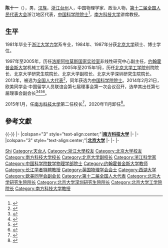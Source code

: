 {{學術研究工作者
| 姓名     = 陈十一
| 圖像     = 
| 圖像大小 = 
| 職務     = [[南方科技大学|南方科技大学]]校长
| 時期     = 2015年1月至今
| 性別     = 男
| 原名     = 
| 異名     = 
| 筆名     =
| 字       = 
| 號       = 
| 國籍     = {{PRC}}
| 籍貫     = 
| 出生     = {{birth date and age|1956|10|1}}
| 出生地點 = {{CHN}}[[浙江省|浙江省]][[天台县|天台县]]
| 逝世     = 
| 逝世地點 = 
| 居處     = 
| 紀念建築 = 
| 職業     = 力学家
| 種族     = 
| 語言     = 
| 政黨     = [[無黨派|無黨派]]<ref>{{cite web |title=培育有理想担当的新一代知识分子 |url=http://news.ifeng.com/a/20170405/50889018_0.shtml |website=news.ifeng.com |accessdate=2019-02-12}}</ref>
| 宗教信仰 = 
| 父母     =
| 配偶    = 
| 子女     = 
| 親屬     = 
| 研究領域 = 物理学、力学
| 機構     = [[南方科技大学|南方科技大学]]
| 學歷     = [[浙江大学|浙江大学]]<br /> [[北京大学|北京大学]]
| 經歷     = [[洛斯阿拉莫斯国家实验室|洛斯阿拉莫斯国家实验室]]<br/>[[约翰霍普金斯大学|约翰霍普金斯大学]]<br/>[[北京大学|北京大学]]<br/>[[南方科技大学|南方科技大学]]
| 作品     = 
| 獎項     = 
| 受影響于 = 
| 施影響於 = 
| 官方網   =  
| 簽名     = 
}}
'''陈十一'''（{{bd|1956年|10月1日|}}），男，[[汉族|汉族]]，[[浙江|浙江]][[台州|台州]]人，中国物理学家、政治人物，[[第十二届全国人民代表大会|第十二届全国人民代表大会]]浙江地区代表，[[中国科学院院士|中国科学院院士]]<ref>{{Cite web|url=http://www.sustc.edu.cn/faculty_all/f/chen_shiyi|title=陈十一|accessdate=2016-06-12|author=|date=|publisher=南方科技大学}}</ref>，[[南方科技大学|南方科技大学]]讲席教授。

== 生平 ==
1981年毕业于[[浙江大学|浙江大学]][[力学|力学]]系专业，1984年、1987年分获[[北京大学|北京大学]]硕士、博士学位。

1997年至2005年，历任[[洛斯阿拉莫斯国家实验室|洛斯阿拉莫斯国家实验室]]非线性研究中心副主任，[[约翰霍普金斯大学|约翰霍普金斯大学]]机械工程系主任。2005年至2015年1月，历任[[北京大学工学院|北京大学工学院]]创院院长、北京大学研究生院院长、北京大学副校长、北京大学深圳研究生院院长。2013年，被选为[[全国人大代表|全国人大代表]]<ref>{{cite news|title=全国人大代表信息-陈十一|url= http://210.82.31.1:8084/delegate/viewDelegate.action?dbid=120866|accessdate=2013-03-28|newspaper=全国人大网|archive-url=https://web.archive.org/web/20131225150907/http://www.npc.gov.cn/delegate/viewDelegate.action?dbid=120866|archive-date=2013-12-25|dead-url=yes}}</ref>，同年获选为[[中国科学院院士|中国科学院院士]]。2014年2月21日，欧美同学会·中国留学人员联谊会第七届理事会第一次会议召开，选举其出任第七届理事会副会长<ref>{{Cite web|title=俞正声会见欧美同学会·中国留学人员联谊会第七届理事会全体理事|url=https://world.huanqiu.com/article/9CaKrnJEmdB|access-date=2021-06-08|work=world.huanqiu.com}}</ref><ref>{{Cite web|title=欧美同学会选出新一届会长会和理事会|url=http://www.ccg.org.cn/archives/26126|access-date=2021-06-08|work=www.ccg.org.cn}}</ref><ref>{{Cite web|title=俞正声会见欧美同学会中国留学人员第七届理事-中新网|url=http://www.chinanews.com/gn/2014/02-21/5869650.shtml|access-date=2021-06-08|work=www.chinanews.com}}</ref><ref>{{Cite web|title=俞正声会见欧美同学会·中国留学人员联谊会第七届理事会全体理事--新闻报道-人民网|url=http://cpc.people.com.cn/n/2014/0222/c64094-24433740.html|access-date=2021-06-08|work=cpc.people.com.cn}}</ref>。

2015年1月，任[[南方科技大学|南方科技大学]]第二任校长<ref>{{Cite web|title=陈十一任南方科技大学校长（图/简历）--组织人事-人民网|url=http://renshi.people.com.cn/n/2015/0122/c139617-26428852.html|work=renshi.people.com.cn|accessdate=2019-02-12}}</ref>，2020年11月卸任<ref>{{Cite web|title=高校人事：清华大学副校长薛其坤任南方科技大学校长 —中国教育在线|url=https://www.eol.cn/news/dongtai/202011/t20201119_2044925.shtml?from=timeline|accessdate=2020-11-19|work=www.eol.cn}}</ref>。

== 參考文獻 ==
{{reflist}}

{{-}}
{{start box}}
{{s-edu}}
|-
|colspan="3" style="text-align:center;"|'''[[南方科技大学|南方科技大学]]'''
|-
{{s-before|[[李铭_（南方科技大学前任校长）|李铭]]（代理）}}
{{s-title|[[南方科技大学|南方科技大学]]校长|2015年1月－2020年11月}}
{{s-after|[[薛其坤|薛其坤]]}}
|-
|colspan="3" style="text-align:center;"|'''[[北京大学|北京大学]]'''
|-
{{s-before|[[海闻|海闻]]}}
{{s-title|[[北京大学深圳研究生院|北京大学深圳研究生院]]院长|2013年11月－2015年1月}}
{{s-after|[[吴云东|吴云东]]}}
|-
{{s-before|[[王恩哥|王恩哥]]}}
{{s-title|[[北京大学|北京大学]]研究生院院长|2011年1月－2015年1月}}
{{s-after|[[高松_(院士)|高松]]}}
|-
{{s-new}}
{{s-title|[[北京大学工学院|北京大学工学院]]院长|2005年6月－2013年7月}}
{{s-after|[[张东晓|张东晓]]}}
{{end box}}
{{南方科技大学}}
{{中国科学院数学物理学部院士}}
{{第二批“长江学者奖励计划”特聘教授}}
{{Navboxes
| title  = 陈十一在[[欧美同学会|欧美同学会]]的职务
| list1  =
{{欧美同学会第七届理事会}}
}}

{{Authority control}}

{{DEFAULTSORT:Chen陈}}
[[Category:陈姓|Shi]]
[[Category:天台人|Category:天台人]]
[[Category:浙江大學校友|Category:浙江大學校友]]
[[Category:北京大学校友|Category:北京大学校友]]
[[Category:南方科技大学校长|Category:南方科技大学校长]]
[[Category:北京大学副校长|Category:北京大学副校长]]
[[Category:浙江科学家|Category:浙江科学家]]
[[Category:中国科学院数学物理学部院士|Category:中国科学院数学物理学部院士]]
[[Category:约翰霍普金斯大学教师|Category:约翰霍普金斯大学教师]]
[[Category:长江学者特聘教授|Category:长江学者特聘教授]]
[[Category:英国物理学会会士|Category:英国物理学会会士]]
[[Category:西湖大学|Category:西湖大学]]
[[Category:欧美同学会副会长|Category:欧美同学会副会长]]
[[Category:第十二届全国人大代表|Category:第十二届全国人大代表]]
[[Category:北京大学研究生院院长|Category:北京大学研究生院院长]]
[[Category:北京大学深圳研究生院院长|Category:北京大学深圳研究生院院长]]
[[Category:北京大学工学院院长|Category:北京大学工学院院长]]
[[Category:南方科技大学教授|Category:南方科技大学教授]]